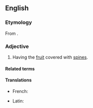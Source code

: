 ==English==

===Etymology===
From {{uder|en|grc|ἄκανθος||acanthus}}{{suffix|en||carpous}}.

===Adjective===
{{en-adj}}

# {{lb|en|botany}} Having the [[fruit]] covered with [[spine]]s.

====Related terms====
{{rel3|en|acanthous}}

====Translations====
{{trans-top|having the fruit covered with spines}}
* French: {{t+|fr|acanthocarpe}}
{{trans-mid}}
* Latin: {{t|la|acanthocarpus}}
{{trans-bottom}}